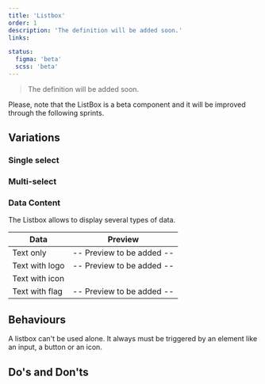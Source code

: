 ```yaml
---
title: 'Listbox'
order: 1
description: 'The definition will be added soon.'
links:

status:
  figma: 'beta'
  scss: 'beta'
---
```


> The definition will be added soon.

<Highlight theme="warning" title="Work in progress">
  Please, note that the ListBox is a beta component and it will be improved
  through the following sprints.
</Highlight>

<Preview path="default" nude />

## Variations

### Single select

<Preview path="default" nude />

### Multi-select

<Preview path="multiselect" nude />

### Data Content

The Listbox allows to display several types of data.

| Data           | Preview                       |
| -------------- | ----------------------------- |
| Text only      | -- Preview to be added --     |
| Text with logo | -- Preview to be added --     |
| Text with icon | <Preview path="icons" nude /> |
| Text with flag | -- Preview to be added --     |

## Behaviours

A listbox can't be used alone. It always must be triggered by an element like an input, a button or an icon.

## Do's and Don'ts
